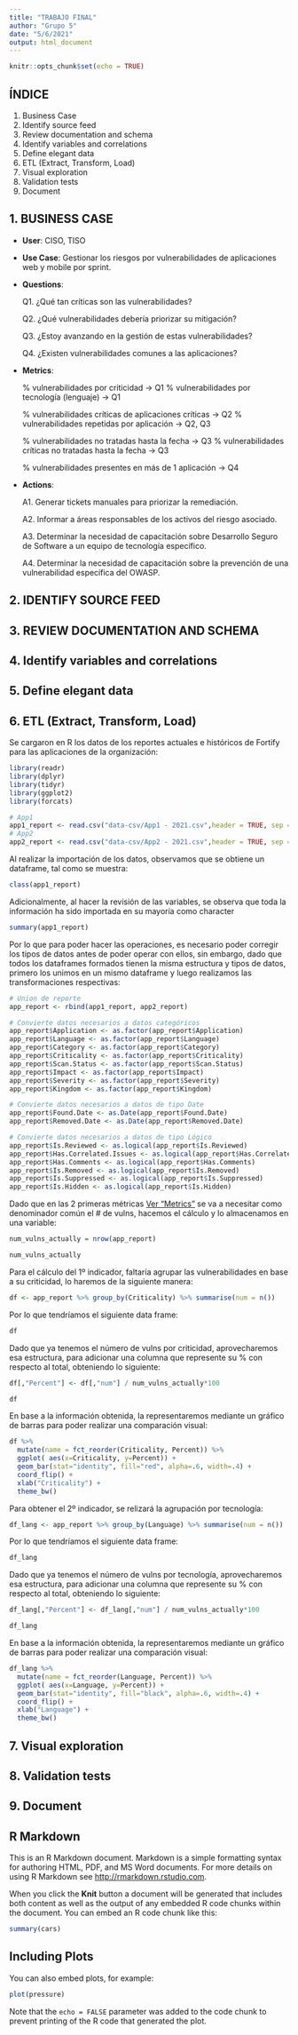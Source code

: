 ```yaml
---
title: "TRABAJO FINAL"
author: "Grupo 5"
date: "5/6/2021"
output: html_document
---
```


```r
knitr::opts_chunk$set(echo = TRUE)
```

## ÍNDICE

1. Business Case
2. Identify source feed
3. Review documentation and schema
4. Identify variables and correlations
5. Define elegant data
6. ETL (Extract, Transform, Load)
7. Visual exploration
8. Validation tests
9. Document



## 1. BUSINESS CASE

- **User**: CISO, TISO

- **Use Case**: Gestionar los riesgos por vulnerabilidades de aplicaciones web y mobile por sprint.

- **Questions**:

  Q1. ¿Qué tan críticas son las vulnerabilidades?
  
  Q2. ¿Qué vulnerabilidades debería priorizar su mitigación?
  
  Q3. ¿Estoy avanzando en la gestión de estas vulnerabilidades?
  
  Q4. ¿Existen vulnerabilidades comunes a las aplicaciones?
  
- **Metrics**:

  % vulnerabilidades por criticidad → Q1
  % vulnerabilidades por tecnología (lenguaje) → Q1

  % vulnerabilidades críticas de aplicaciones críticas → Q2
  % vulnerabilidades repetidas por aplicación → Q2, Q3

  % vulnerabilidades no tratadas hasta la fecha  → Q3
  % vulnerabilidades críticas no tratadas hasta la fecha  → Q3

  % vulnerabilidades presentes en más de 1 aplicación → Q4
  
- **Actions**:

  A1. Generar tickets manuales para priorizar la remediación.
  
  A2. Informar a áreas responsables de los activos del riesgo asociado.
  
  A3. Determinar la necesidad de capacitación sobre Desarrollo Seguro de Software a un equipo de tecnología específico.
  
  A4. Determinar la necesidad de capacitación sobre la prevención de una vulnerabilidad específica del OWASP.



## 2. IDENTIFY SOURCE FEED



## 3. REVIEW DOCUMENTATION AND SCHEMA



## 4. Identify variables and correlations



## 5. Define elegant data



## 6. ETL (Extract, Transform, Load)

Se cargaron en R los datos de los reportes actuales e históricos de Fortify para las aplicaciones de la organización:

```r
library(readr)
library(dplyr)
library(tidyr)
library(ggplot2)
library(forcats)
```

```r
# App1
app1_report <- read.csv("data-csv/App1 - 2021.csv",header = TRUE, sep = ";")
# App2
app2_report <- read.csv("data-csv/App2 - 2021.csv",header = TRUE, sep = ";")
```

Al realizar la importación de los datos, observamos que se obtiene un dataframe, tal como se muestra:
```r
class(app1_report)
```

Adicionalmente, al hacer la revisión de las variables, se observa que toda la información ha sido importada en su mayoría como character
```r
summary(app1_report)
```

Por lo que para poder hacer las operaciones, es necesario poder corregir los tipos de datos antes de poder operar con ellos, sin embargo, dado que todos los dataframes formados tienen la misma estructura y tipos de datos, primero los unimos en un mismo dataframe y luego realizamos las transformaciones respectivas:
```r
# Union de reporte
app_report <- rbind(app1_report, app2_report)

# Convierte datos necesarios a datos categóricos
app_report$Application <- as.factor(app_report$Application)
app_report$Language <- as.factor(app_report$Language)
app_report$Category <- as.factor(app_report$Category)
app_report$Criticality <- as.factor(app_report$Criticality)
app_report$Scan.Status <- as.factor(app_report$Scan.Status)
app_report$Impact <- as.factor(app_report$Impact)
app_report$Severity <- as.factor(app_report$Severity)
app_report$Kingdom <- as.factor(app_report$Kingdom)

# Convierte datos necesarios a datos de tipo Date
app_report$Found.Date <- as.Date(app_report$Found.Date)
app_report$Removed.Date <- as.Date(app_report$Removed.Date)

# Convierte datos necesarios a datos de tipo Lógico
app_report$Is.Reviewed <- as.logical(app_report$Is.Reviewed)
app_report$Has.Correlated.Issues <- as.logical(app_report$Has.Correlated.Issues)
app_report$Has.Comments <- as.logical(app_report$Has.Comments)
app_report$Is.Removed <- as.logical(app_report$Is.Removed)
app_report$Is.Suppressed <- as.logical(app_report$Is.Suppressed)
app_report$Is.Hidden <- as.logical(app_report$Is.Hidden)
```

Dado que en las 2 primeras métricas [Ver "Metrics"](#business-case) se va a necesitar como denominador común el # de vulns, hacemos el cálculo y lo almacenamos en una variable:
```r
num_vulns_actually = nrow(app_report)
```
```r
num_vulns_actually
```

Para el cálculo del 1º indicador, faltaría agrupar las vulnerabilidades en base a su criticidad, lo haremos de la siguiente manera:
```r
df <- app_report %>% group_by(Criticality) %>% summarise(num = n())
```

Por lo que tendríamos el siguiente data frame:
```r
df
```
Dado que ya tenemos el número de vulns por criticidad, aprovecharemos esa estructura, para adicionar una columna que represente su % con respecto al total, obteniendo lo siguiente:
```r
df[,"Percent"] <- df[,"num"] / num_vulns_actually*100
```
```r
df
```

En base a la información obtenida, la representaremos mediante un gráfico de barras para poder realizar una comparación visual:
```r
df %>%
  mutate(name = fct_reorder(Criticality, Percent)) %>%
  ggplot( aes(x=Criticality, y=Percent)) +
  geom_bar(stat="identity", fill="red", alpha=.6, width=.4) +
  coord_flip() +
  xlab("Criticality") +
  theme_bw()
```

Para obtener el 2º indicador, se relizará la agrupación por tecnología:
```r
df_lang <- app_report %>% group_by(Language) %>% summarise(num = n())
```

Por lo que tendríamos el siguiente data frame:
```r
df_lang
```
Dado que ya tenemos el número de vulns por tecnología, aprovecharemos esa estructura, para adicionar una columna que represente su % con respecto al total, obteniendo lo siguiente:
```r
df_lang[,"Percent"] <- df_lang[,"num"] / num_vulns_actually*100
```
```r
df_lang
```
En base a la información obtenida, la representaremos mediante un gráfico de barras para poder realizar una comparación visual:
```r
df_lang %>%
  mutate(name = fct_reorder(Language, Percent)) %>%
  ggplot( aes(x=Language, y=Percent)) +
  geom_bar(stat="identity", fill="black", alpha=.6, width=.4) +
  coord_flip() +
  xlab("Language") +
  theme_bw()
```



## 7. Visual exploration



## 8. Validation tests



## 9. Document









## R Markdown

This is an R Markdown document. Markdown is a simple formatting syntax for authoring HTML, PDF, and MS Word documents. For more details on using R Markdown see <http://rmarkdown.rstudio.com>.

When you click the **Knit** button a document will be generated that includes both content as well as the output of any embedded R code chunks within the document. You can embed an R code chunk like this:

```r
summary(cars)
```

## Including Plots

You can also embed plots, for example:

```r
plot(pressure)
```

Note that the `echo = FALSE` parameter was added to the code chunk to prevent printing of the R code that generated the plot.
